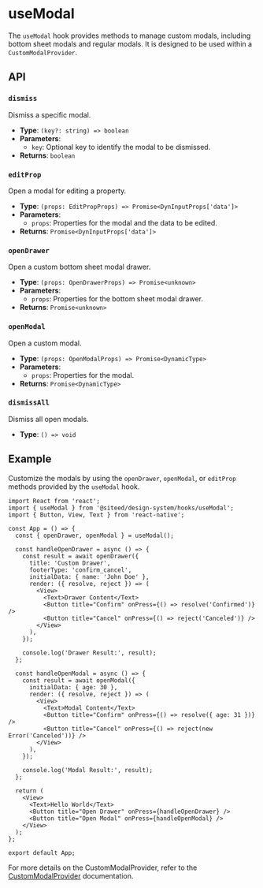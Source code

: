 
<Meta title="Hooks/useModal" />

# useModal

The `useModal` hook provides methods to manage custom modals, including bottom sheet modals and regular modals. It is designed to be used within a `CustomModalProvider`.

## API

### `dismiss`

Dismiss a specific modal.

- **Type**: `(key?: string) => boolean`
- **Parameters**:
  - `key`: Optional key to identify the modal to be dismissed.
- **Returns**: `boolean`

### `editProp`

Open a modal for editing a property.

- **Type**: `(props: EditPropProps) => Promise<DynInputProps['data']>`
- **Parameters**:
  - `props`: Properties for the modal and the data to be edited.
- **Returns**: `Promise<DynInputProps['data']>`

### `openDrawer`

Open a custom bottom sheet modal drawer.

- **Type**: `(props: OpenDrawerProps) => Promise<unknown>`
- **Parameters**:
  - `props`: Properties for the bottom sheet modal drawer.
- **Returns**: `Promise<unknown>`

### `openModal`

Open a custom modal.

- **Type**: `(props: OpenModalProps) => Promise<DynamicType>`
- **Parameters**:
  - `props`: Properties for the modal.
- **Returns**: `Promise<DynamicType>`

### `dismissAll`

Dismiss all open modals.

- **Type**: `() => void`


## Example

Customize the modals by using the `openDrawer`, `openModal`, or `editProp` methods provided by the `useModal` hook.

```tsx
import React from 'react';
import { useModal } from '@siteed/design-system/hooks/useModal';
import { Button, View, Text } from 'react-native';

const App = () => {
  const { openDrawer, openModal } = useModal();

  const handleOpenDrawer = async () => {
    const result = await openDrawer({
      title: 'Custom Drawer',
      footerType: 'confirm_cancel',
      initialData: { name: 'John Doe' },
      render: ({ resolve, reject }) => (
        <View>
          <Text>Drawer Content</Text>
          <Button title="Confirm" onPress={() => resolve('Confirmed')} />
          <Button title="Cancel" onPress={() => reject('Canceled')} />
        </View>
      ),
    });

    console.log('Drawer Result:', result);
  };

  const handleOpenModal = async () => {
    const result = await openModal({
      initialData: { age: 30 },
      render: ({ resolve, reject }) => (
        <View>
          <Text>Modal Content</Text>
          <Button title="Confirm" onPress={() => resolve({ age: 31 })} />
          <Button title="Cancel" onPress={() => reject(new Error('Canceled'))} />
        </View>
      ),
    });

    console.log('Modal Result:', result);
  };

  return (
    <View>
      <Text>Hello World</Text>
      <Button title="Open Drawer" onPress={handleOpenDrawer} />
      <Button title="Open Modal" onPress={handleOpenModal} />
    </View>
  );
};

export default App;
```

For more details on the CustomModalProvider, refer to the [CustomModalProvider](?path=/docs/providers--docs#custommodal) documentation.
